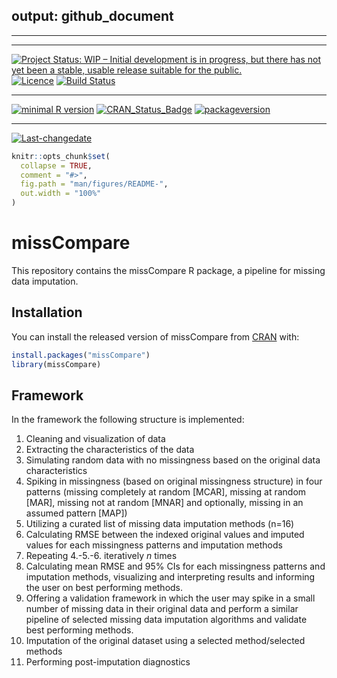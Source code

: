 <!-- rmarkdown v1 -->
---
output: github_document
---
 
---
 
 
---
 
[![Project Status: WIP – Initial development is in progress, but there has not yet been a stable, usable release suitable for the public.](https://www.repostatus.org/badges/latest/wip.svg)](https://www.repostatus.org/#wip)
[![Licence](https://img.shields.io/badge/licence-MIT +-lightgrey.svg)](http://choosealicense.com/)
[![Build Status](https://travis-ci.com/Tirgit/missCompare.svg?branch=master)](https://travis-ci.com/Tirgit/missCompare)
 
---
 
[![minimal R version](https://img.shields.io/badge/R%3E%3D-3.5.0-6666ff.svg)](https://cran.r-project.org/)
[![CRAN_Status_Badge](http://www.r-pkg.org/badges/version/missCompare)](https://cran.r-project.org/package=missCompare)
[![packageversion](https://img.shields.io/badge/Package%20version-0.1.0-orange.svg?style=flat-square)](commits/master)
 
---
 
[![Last-changedate](https://img.shields.io/badge/last%20change-`r gsub('-', '--', Sys.Date())`-yellowgreen.svg)](/commits/master)

<!-- README.md is generated from README.Rmd. Please edit that file -->

```r
knitr::opts_chunk$set(
  collapse = TRUE,
  comment = "#>",
  fig.path = "man/figures/README-",
  out.width = "100%"
)
```

# missCompare

This repository contains the missCompare R package, a pipeline for missing data imputation.

## Installation

You can install the released version of missCompare from [CRAN](https://CRAN.R-project.org) with:

``` r
install.packages("missCompare")
library(missCompare)
```

## Framework

In the framework the following structure is implemented:

1. Cleaning and visualization of data
2. Extracting the characteristics of the data
3. Simulating random data with no missingness based on the original data characteristics
4. Spiking in missingness (based on original missingness structure) in four patterns (missing completely at random [MCAR], missing at random [MAR], missing not at random [MNAR] and optionally, missing in an assumed pattern [MAP])
5. Utilizing a curated list of missing data imputation methods (n=16)
6. Calculating RMSE between the indexed original values and imputed values for each missingness patterns and imputation methods
7. Repeating 4.-5.-6. iteratively *n* times
8. Calculating mean RMSE and 95% CIs for each missingness patterns and imputation methods, visualizing and interpreting results and informing the user on best performing methods.
9. Offering a validation framework in which the user may spike in a small number of missing
data in their original data and perform a similar pipeline of selected missing data imputation algorithms and validate best performing methods.   
10. Imputation of the original dataset using a selected method/selected methods
11. Performing post-imputation diagnostics
